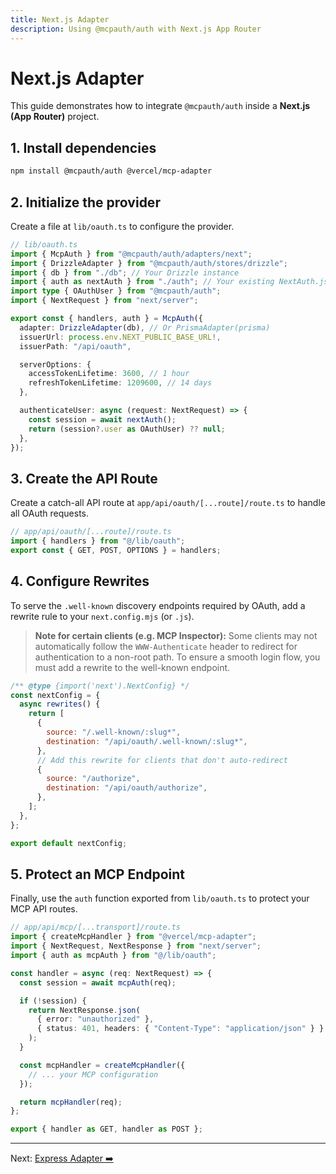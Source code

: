 ```yaml
---
title: Next.js Adapter
description: Using @mcpauth/auth with Next.js App Router
---
```


# Next.js Adapter

This guide demonstrates how to integrate `@mcpauth/auth` inside a **Next.js (App Router)** project.

## 1. Install dependencies

```bash
npm install @mcpauth/auth @vercel/mcp-adapter
```

## 2. Initialize the provider

Create a file at `lib/oauth.ts` to configure the provider.

```ts
// lib/oauth.ts
import { McpAuth } from "@mcpauth/auth/adapters/next";
import { DrizzleAdapter } from "@mcpauth/auth/stores/drizzle";
import { db } from "./db"; // Your Drizzle instance
import { auth as nextAuth } from "./auth"; // Your existing NextAuth.js instance
import type { OAuthUser } from "@mcpauth/auth";
import { NextRequest } from "next/server";

export const { handlers, auth } = McpAuth({
  adapter: DrizzleAdapter(db), // Or PrismaAdapter(prisma)
  issuerUrl: process.env.NEXT_PUBLIC_BASE_URL!,
  issuerPath: "/api/oauth",

  serverOptions: {
    accessTokenLifetime: 3600, // 1 hour
    refreshTokenLifetime: 1209600, // 14 days
  },

  authenticateUser: async (request: NextRequest) => {
    const session = await nextAuth();
    return (session?.user as OAuthUser) ?? null;
  },
});
```

## 3. Create the API Route

Create a catch-all API route at `app/api/oauth/[...route]/route.ts` to handle all OAuth requests.

```ts
// app/api/oauth/[...route]/route.ts
import { handlers } from "@/lib/oauth";
export const { GET, POST, OPTIONS } = handlers;
```

## 4. Configure Rewrites

To serve the `.well-known` discovery endpoints required by OAuth, add a rewrite rule to your `next.config.mjs` (or `.js`).

> **Note for certain clients (e.g. MCP Inspector):** Some clients may not automatically follow the `WWW-Authenticate` header to redirect for authentication to a non-root path. To ensure a smooth login flow, you must add a rewrite to the well-known endpoint.

```javascript
/** @type {import('next').NextConfig} */
const nextConfig = {
  async rewrites() {
    return [
      {
        source: "/.well-known/:slug*",
        destination: "/api/oauth/.well-known/:slug*",
      },
      // Add this rewrite for clients that don't auto-redirect
      {
        source: "/authorize",
        destination: "/api/oauth/authorize",
      },
    ];
  },
};

export default nextConfig;
```

## 5. Protect an MCP Endpoint

Finally, use the `auth` function exported from `lib/oauth.ts` to protect your MCP API routes.

```ts
// app/api/mcp/[...transport]/route.ts
import { createMcpHandler } from "@vercel/mcp-adapter";
import { NextRequest, NextResponse } from "next/server";
import { auth as mcpAuth } from "@/lib/oauth";

const handler = async (req: NextRequest) => {
  const session = await mcpAuth(req);

  if (!session) {
    return NextResponse.json(
      { error: "unauthorized" },
      { status: 401, headers: { "Content-Type": "application/json" } }
    );
  }

  const mcpHandler = createMcpHandler({
    // ... your MCP configuration
  });

  return mcpHandler(req);
};

export { handler as GET, handler as POST };
```

---

Next: [Express Adapter ➡️](/docs/adapters-express)
